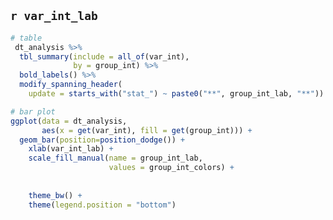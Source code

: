 ## `r var_int_lab`

```{r, warning = FALSE, eval = TRUE, echo = FALSE}
# table 
 dt_analysis %>%
  tbl_summary(include = all_of(var_int),
              by = group_int) %>% 
  bold_labels() %>% 
  modify_spanning_header(
    update = starts_with("stat_") ~ paste0("**", group_int_lab, "**")) 
```

```{r, warning = FALSE, eval = TRUE, echo = FALSE}
# bar plot
ggplot(data = dt_analysis,
       aes(x = get(var_int), fill = get(group_int))) +
  geom_bar(position=position_dodge()) +
    xlab(var_int_lab) +
    scale_fill_manual(name = group_int_lab,
                      values = group_int_colors) +
  
   
    theme_bw() +
    theme(legend.position = "bottom") 
  
```

<br>